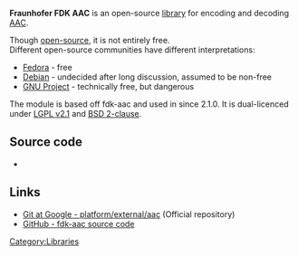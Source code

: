{{Hydrogenaudio|Fraunhofer FDK AAC}}
{{Wikipedia|Fraunhofer FDK AAC}}

'''Fraunhofer FDK AAC''' is an open-source [[library]] for encoding and decoding [[AAC]].

Though [[open-source]], it is not entirely free.<br />
Different open-source communities have different interpretations:
* [https://fedoraproject.org/wiki/Licensing/FDK-AAC Fedora] - free
* [https://bugs.debian.org/cgi-bin/bugreport.cgi?bug=694257#60 Debian] - undecided after long discussion, assumed to be non-free
* [https://www.gnu.org/licenses/license-list.html#fdk GNU Project] - technically free, but dangerous

The {{docmod|fdkaac}} module is based off fdk-aac and used in {{VLC}} since 2.1.0. It is dual-licenced under [https://www.gnu.org/licenses/license-list.html#LGPLv2.1 LGPL v2.1] and [https://www.gnu.org/licenses/license-list.html#FreeBSD BSD 2-clause].

== Source code ==
* {{VLCSourceFile|modules/codec/fdkaac.c}}

== Links ==
* [https://android.googlesource.com/platform/external/aac/ Git at Google - platform/external/aac] (Official repository)
* [https://github.com/mstorsjo/fdk-aac GitHub - fdk-aac source code]

[[Category:Libraries]]